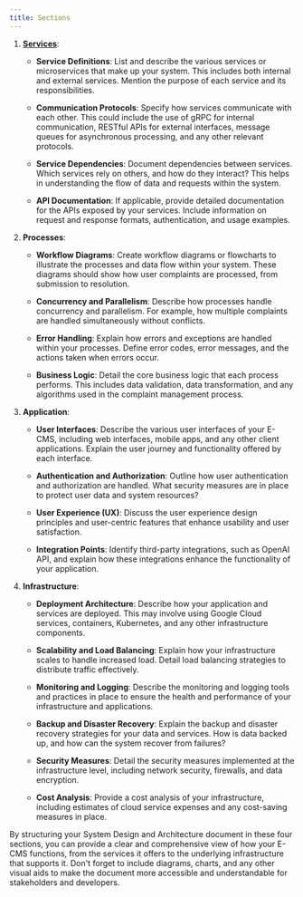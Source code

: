 ```yaml
---
title: Sections
---
```


1. **[Services](./services/index)**:

   - **Service Definitions**: List and describe the various services or microservices that make up your system. This includes both internal and external services. Mention the purpose of each service and its responsibilities.

   - **Communication Protocols**: Specify how services communicate with each other. This could include the use of gRPC for internal communication, RESTful APIs for external interfaces, message queues for asynchronous processing, and any other relevant protocols.

   - **Service Dependencies**: Document dependencies between services. Which services rely on others, and how do they interact? This helps in understanding the flow of data and requests within the system.

   - **API Documentation**: If applicable, provide detailed documentation for the APIs exposed by your services. Include information on request and response formats, authentication, and usage examples.

2. **Processes**:

   - **Workflow Diagrams**: Create workflow diagrams or flowcharts to illustrate the processes and data flow within your system. These diagrams should show how user complaints are processed, from submission to resolution.

   - **Concurrency and Parallelism**: Describe how processes handle concurrency and parallelism. For example, how multiple complaints are handled simultaneously without conflicts.

   - **Error Handling**: Explain how errors and exceptions are handled within your processes. Define error codes, error messages, and the actions taken when errors occur.

   - **Business Logic**: Detail the core business logic that each process performs. This includes data validation, data transformation, and any algorithms used in the complaint management process.

3. **Application**:

   - **User Interfaces**: Describe the various user interfaces of your E-CMS, including web interfaces, mobile apps, and any other client applications. Explain the user journey and functionality offered by each interface.

   - **Authentication and Authorization**: Outline how user authentication and authorization are handled. What security measures are in place to protect user data and system resources?

   - **User Experience (UX)**: Discuss the user experience design principles and user-centric features that enhance usability and user satisfaction.

   - **Integration Points**: Identify third-party integrations, such as OpenAI API, and explain how these integrations enhance the functionality of your application.

4. **Infrastructure**:

   - **Deployment Architecture**: Describe how your application and services are deployed. This may involve using Google Cloud services, containers, Kubernetes, and any other infrastructure components.

   - **Scalability and Load Balancing**: Explain how your infrastructure scales to handle increased load. Detail load balancing strategies to distribute traffic effectively.

   - **Monitoring and Logging**: Describe the monitoring and logging tools and practices in place to ensure the health and performance of your infrastructure and applications.

   - **Backup and Disaster Recovery**: Explain the backup and disaster recovery strategies for your data and services. How is data backed up, and how can the system recover from failures?

   - **Security Measures**: Detail the security measures implemented at the infrastructure level, including network security, firewalls, and data encryption.

   - **Cost Analysis**: Provide a cost analysis of your infrastructure, including estimates of cloud service expenses and any cost-saving measures in place.

By structuring your System Design and Architecture document in these four sections, you can provide a clear and comprehensive view of how your E-CMS functions, from the services it offers to the underlying infrastructure that supports it. Don't forget to include diagrams, charts, and any other visual aids to make the document more accessible and understandable for stakeholders and developers.